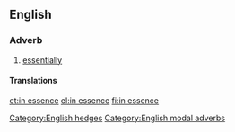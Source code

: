 ==English==

===Adverb===
{{en-adv|head=[[in]] [[essence]]|-}}

# [[essentially]]

====Translations====
{{trans-see|essentially}}

[[Category:English hedges]]
[[Category:English modal adverbs]]

[[et:in essence]]
[[el:in essence]]
[[fi:in essence]]